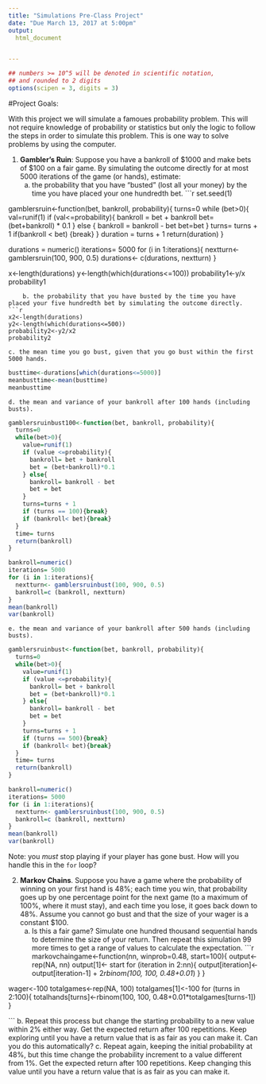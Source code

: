 ```yaml
---
title: "Simulations Pre-Class Project"
date: "Due March 13, 2017 at 5:00pm"
output:
  html_document


---
```


<style type="text/css">
.table {

    width: 80%;
    margin-left:10%; 
    margin-right:10%;
}
</style>
```r
## numbers >= 10^5 will be denoted in scientific notation,
## and rounded to 2 digits
options(scipen = 3, digits = 3)
```




#Project Goals:


With this project we will simulate a famoues probability problem. This will not require knowledge of probability or statistics but only the logic to follow the steps in order to simulate this problem. This is one way to solve problems by using the computer. 

 1. **Gambler's Ruin**: Suppose you have a bankroll of $1000 and make bets of $100 on a fair game. By simulating the outcome directly for at most 5000 iterations of the game (or hands), estimate:
    a. the probability that you have "busted" (lost all your money) by the time you have placed your one hundredth bet. 
```r
set.seed(1)

gamblersruin<-function(bet, bankroll, probability){
  turns=0
  while (bet>0){
    val=runif(1)
    if (val<=probability){
      bankroll = bet + bankroll
      bet= (bet+bankroll) * 0.1
    } else {
      bankroll = bankroll - bet
      bet=bet
    }
    turns= turns + 1
    if(bankroll < bet) {break}
  }
  duration = turns + 1
  return(duration)
}

durations = numeric()
iterations= 5000
for (i in 1:iterations){
  nextturn<- gamblersruin(100, 900, 0.5)
  durations<- c(durations, nextturn)
}

x<-length(durations)
y<-length(which(durations<=100))
probability1<-y/x
probability1

```
    b. the probability that you have busted by the time you have placed your five hundredth bet by simulating the outcome directly. 
```r
x2<-length(durations)
y2<-length(which(durations<=500))
probability2<-y2/x2
probability2
```
    c. the mean time you go bust, given that you go bust within the first 5000 hands.
```r
busttime<-durations[which(durations<=5000)]
meanbusttime<-mean(busttime)
meanbusttime
```
    d. the mean and variance of your bankroll after 100 hands (including busts).
```r
gamblersruinbust100<-function(bet, bankroll, probability){
  turns=0
  while(bet>0){
    value=runif(1)
    if (value <=probability){
      bankroll= bet + bankroll
      bet = (bet+bankroll)*0.1
    } else{
      bankroll= bankroll - bet
      bet = bet
    }
    turns=turns + 1
    if (turns == 100){break}
    if (bankroll< bet){break}
  }
  time= turns
  return(bankroll)
}

bankroll=numeric()
iterations= 5000
for (i in 1:iterations){
  nextturn<- gamblersruinbust(100, 900, 0.5)
  bankroll=c (bankroll, nextturn)
}
mean(bankroll)
var(bankroll)
```
    e. the mean and variance of your bankroll after 500 hands (including busts).
```r
gamblersruinbust<-function(bet, bankroll, probability){
  turns=0
  while(bet>0){
    value=runif(1)
    if (value <=probability){
      bankroll= bet + bankroll
      bet = (bet+bankroll)*0.1
    } else{
      bankroll= bankroll - bet
      bet = bet
    }
    turns=turns + 1
    if (turns == 500){break}
    if (bankroll< bet){break}
  }
  time= turns
  return(bankroll)
}

bankroll=numeric()
iterations= 5000
for (i in 1:iterations){
  nextturn<- gamblersruinbust(100, 900, 0.5)
  bankroll=c (bankroll, nextturn)
}
mean(bankroll)
var(bankroll)
```
Note: you *must* stop playing if your player has gone bust. How will you handle this in the `for` loop?

2. **Markov Chains**. Suppose you have a game where the probability of winning on your first hand is 48%; each time you win, that probability goes up by one percentage point for the next game (to a maximum of 100%, where it must stay), and each time you lose, it goes back down to 48%. Assume you cannot go bust and that the size of your wager is a constant $100.
    a. Is this a fair game? Simulate one hundred thousand sequential hands to determine the size of your return. Then repeat this simulation 99 more times to get a range of values to calculate the expectation.
```r
markovchaingame<-function(nn, winprob=0.48, start=100){
  output<-rep(NA, nn)
  output[1]<- start
  for (iteration in 2:nn){
    output[iteration]<-output[iteration-1] + 2*rbinom(100, 100, 0.48+0.01*)
  }
}


wager<-100
totalgames<-rep(NA, 100)
totalgames[1]<-100
for (turns in 2:100){
  totalhands[turns]<-rbinom(100, 100, 0.48+0.01*totalgames[turns-1])
}

```
    b. Repeat this process but change the starting probability to a new value within 2% either way. Get the expected return after 100 repetitions. Keep exploring until you have a return value that is as fair as you can make it. Can you do this automatically?
    c. Repeat again, keeping the initial probability at 48%, but this time change the probability increment to a value different from 1%. Get the expected return after 100 repetitions. Keep changing this value until you have a return value that is as fair as you can make it. 
